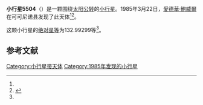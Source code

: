 {{Infobox planet
| bgcolour = #FFFFC0
| name = 5504 Lanzerotti
| symbol = 
| image = 
| caption = 
| discovery = yes
| discovery_ref = 
| discoverer = [[愛德華·鮑威爾|愛德華·鮑威爾]]
| discovery_site = [[可可尼诺县|可可尼诺县]] 
| discovered = 1985年3月22日
| designations = yes
| mp_name = 
| named_after = 
| alt_names = 1985 FC2/ 1991 RJ25
| mp_category = [[主带小行星|主带小行星]]
| orbit_ref = <ref name="a">[http://ssd.jpl.nasa.gov/sbdb.cgi?sstr=5504 5504 Lanzerotti] {{Wayback|url=http://ssd.jpl.nasa.gov/sbdb.cgi?sstr=5504 |date=20140817042951 }}，小行星數據庫瀏覽器（JPL Small-Body Database Browser）－[[美国国家航空航天局|美国国家航空航天局]]喷气推进实验室</ref>
| epoch = 2456400.5 (2013年4月18日更新)
| aphelion = {{convert|2.8045771|AU|km|3|abbr=on|lk=out}}
| perihelion = {{convert|2.4252581|AU|km|3|abbr=on}}
| semimajor = {{convert|2.6149176|AU|km|3|abbr=on}}
| eccentricity = 0.0725298
| period = 1544.491193 [[日|日]]<br />4.23[[儒略年|儒略年]]
| avg_speed = 
| inclination = 13.68783
| asc_node = 60.28672
| mean_anomaly = 
| arg_peri = 132.99299
| satellites = 
| physical_characteristics = yes
| dimensions = 
| mass = 
| density = 
| surface_grav = 
| escape_velocity = 
| sidereal_day = 
| axial_tilt = 
| pole_ecliptic_lat = 
| pole_ecliptic_lon = 
| albedo = 
| temperatures= 
| temp_name1 = 
| mean_temp_1 = 
| max_temp_1 = 
| temp_name2 = 
| max_temp_2 = 
| spectral_type = 
| abs_magnitude = 132.99299
}}

'''小行星5504'''（{{lang-en|5504 Lanzerotti}}）是一颗围绕[[太阳|太阳]][[公转|公转]]的[[小行星|小行星]]。1985年3月22日，[[愛德華·鮑威爾|愛德華·鮑威爾]]在可可尼诺县发现了此天体<ref name="a" /><ref>{{cite news|title=小行星列表|url=http://cfa-www.harvard.edu/iau/lists/NumberedMPs.txt|accessdate=2013-07-08|newspaper=哈佛大学|archive-date=2008-05-17|archive-url=https://web.archive.org/web/20080517010638/http://cfa-www.harvard.edu/iau/lists/NumberedMPs.txt|dead-url=no}}</ref>。

这颗小行星的[[绝对星等|绝对星等]]为132.99299等<ref name="a" />。

==参考文献==
{{reflist}}
{{Minor Planet Number|[[小行星5503|小行星5503]]|[[小行星5505|小行星5505]]}}

{{小天体}}

[[Category:小行星带天体|Category:小行星带天体]]
[[Category:1985年发现的小行星|Category:1985年发现的小行星]]

{{asteroid-stub}}